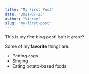 ```yaml
---
title: "My First Post"
date: "2021-07-23"
author: "Vikram"
slug: "my-first-post"
---
```


This is my first blog post! Isn't it *great*?

Some of my **favorite** things are:

* Petting dogs
* Singing
* Eating potato-based foods